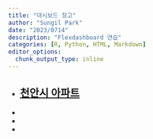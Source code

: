 ```yaml
---
title: "대시보드 창고"
author: "Sungil Park"
date: "2023/0714"
description: "Flexdashboard 연습"
categories: [R, Python, HTML, Markdown]
editor_options: 
  chunk_output_type: inline
---
```


 - ## [**천안시 아파트**](https://sungileo.github.io/any/)

-

-

-




